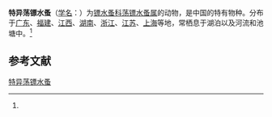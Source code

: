 {{Speciesbox
| name = 特异荡镖水蚤
| status = 
| status_system = 
| image = 
| genus = Neutrodiaptomus
| species = incongruens
| authority = (Poppe, 1888)<ref name='id12444'>{{cite web| url =http://www.bioinfo.cn/db05/BjdwSpecies.php?action=view&id=12444| title =特异荡镖水蚤| work =《中国动物物种编目数据库》| publisher =中国科学院微生物研究所| author =中国科学院动物研究所| accessdate =2009-04-28| deadurl =yes| archiveurl =https://web.archive.org/web/20160305075015/http://www.bioinfo.cn/db05/BjdwSpecies.php?action=view&id=12444| archivedate =2016-03-05}}</ref>
}}

'''特异荡镖水蚤'''（[[学名|学名]]：{{lang|la|''Neutrodiaptomus incongruens''}}）为[[镖水蚤科|镖水蚤科]][[荡镖水蚤属|荡镖水蚤属]]的动物，是中国的特有物种。分布于[[广东|广东]]、[[福建|福建]]、[[江西|江西]]、[[湖南|湖南]]、[[浙江|浙江]]、[[江苏|江苏]]、[[上海|上海]]等地，常栖息于湖泊以及河流和池塘中。<ref name='id12444'/>

== 参考文献 ==
{{reflist}}

{{Wikispecies|Neutrodiaptomus incongruens}}
{{Taxonbar|from=Q13895305}}

[[Category:荡镖水蚤属|特异荡镖水蚤]]


{{节肢动物小作品}}